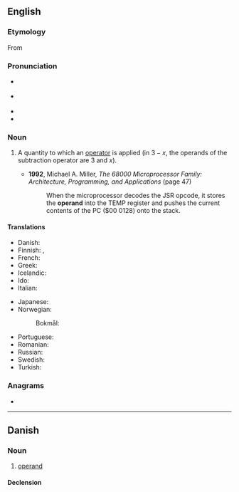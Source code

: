 ==English==

===Etymology===
From {{uder|en|LL.|operandum}}

===Pronunciation===
* {{a|UK}} {{IPA|en|/ˈɒpəɹænd/}}
* {{a|US}} {{IPA|en|/ˈɑpəˌɹænd/|/ˌɑpəˈɹænd/}}
* {{audio|en|En-us-operand.ogg|Audio (US)}}
* {{rhymes|en|ænd|s=3}}

===Noun===
{{en-noun}}

# {{lb|en|mathematics|computing}} A quantity to which an [[operator]] is applied (in <math>3 - x</math>, the operands of the subtraction operator are 3 and <math>x</math>).
#* '''1992''', Michael A. Miller, ''The 68000 Microprocessor Family: Architecture, Programming, and Applications'' (page 47)
#*: When the microprocessor decodes the JSR opcode, it stores the '''operand''' into the TEMP register and pushes the current contents of the PC ($00 0128) onto the stack.

====Translations====
{{trans-top|quantity to which an operator is applied}}
* Danish: {{t|da|operand|c}}
* Finnish: {{t+|fi|operandi}}, {{t+|fi|laskettava}}
* French: {{t+|fr|opérande|m}}
* Greek: {{t+|el|τελεστέος|m}}
* Icelandic: {{t|is|þolandi|m}}
* Ido: {{t|io|operacario}}
* Italian: {{t+|it|operando|m}}
{{trans-mid}}
* Japanese: {{t|ja|被演算子|tr=ひえんざんし, hienzanshi|sc=Jpan}}
* Norwegian:
*: Bokmål: {{t|nb|operand|m}}
* Portuguese: {{t+|pt|operando}}
* Romanian: {{t|ro|operand}}
* Russian: {{t+|ru|опера́нд|m}}
* Swedish: {{t+|sv|operand}}
* Turkish: {{t+|tr|işlenen}}
{{trans-bottom}}

===Anagrams===
* {{anagrams|en|a=adenopr|aproned|padrone|pandore}}

----

==Danish==

===Noun===
{{da-noun}}

# [[operand]]

====Declension====
{{da-decl|en|er}}